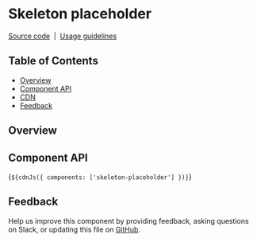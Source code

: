 
<Meta of={SkeletonPlaceholderStories} />

# Skeleton placeholder

[Source code](https://github.com/carbon-design-system/carbon/tree/main/packages/web-components/src/components/skeleton-placeholder)
&nbsp;|&nbsp;
[Usage guidelines](https://www.carbondesignsystem.com/patterns/loading-pattern/#skeleton-states)

## Table of Contents

- [Overview](#overview)
- [Component API](#component-api)
- [CDN](#cdn)
- [Feedback](#feedback)

## Overview

<Canvas of={SkeletonPlaceholderStories.Default} />

## Component API

<ArgTypes of="cds-skeleton-placeholder" />

<Markdown>{`${cdnJs({ components: ['skeleton-placeholder'] })}`}</Markdown>

## Feedback

Help us improve this component by providing feedback, asking questions on Slack,
or updating this file on
[GitHub](https://github.com/carbon-design-system/carbon/edit/main/packages/web-components/src/components/skeleton-placeholder/skeleton-placeholder.mdx).
